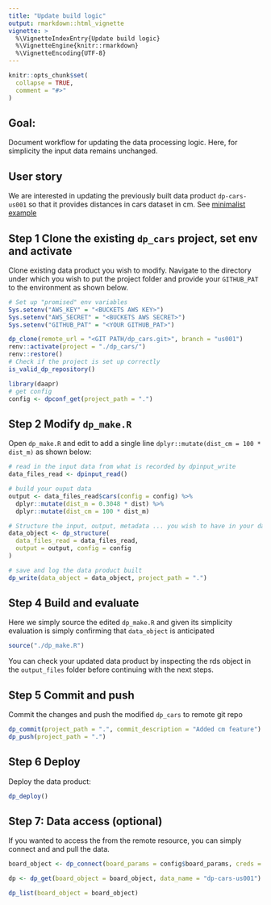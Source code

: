 ```yaml
---
title: "Update build logic"
output: rmarkdown::html_vignette
vignette: >
  %\VignetteIndexEntry{Update build logic}
  %\VignetteEngine{knitr::rmarkdown}
  %\VignetteEncoding{UTF-8}
---
```


```r
knitr::opts_chunk$set(
  collapse = TRUE,
  comment = "#>"
)
```

## Goal:

Document workflow for updating the data processing logic. Here, for simplicity 
the input data remains unchanged.

## User story

We are interested in updating the previously built data product `dp-cars-us001` 
so that it provides distances in cars dataset in cm. See [minimalist example](https://amashadihossein.github.io/daapr/articles/min_wrkfl.html) 

## Step 1 Clone the existing `dp_cars` project, set env and activate

Clone existing data product you wish to modify. Navigate to the directory under
which you wish to put the project folder and provide your `GITHUB_PAT` to the 
environment as shown below.

```r
# Set up "promised" env variables
Sys.setenv("AWS_KEY" = "<BUCKETS AWS KEY>")
Sys.setenv("AWS_SECRET" = "<BUCKETS AWS SECRET>")
Sys.setenv("GITHUB_PAT" = "<YOUR GITHUB_PAT>")

dp_clone(remote_url = "<GIT PATH/dp_cars.git>", branch = "us001")
renv::activate(project = "./dp_cars/")
renv::restore()
# Check if the project is set up correctly
is_valid_dp_repository()

library(daapr)
# get config
config <- dpconf_get(project_path = ".")
```

## Step 2 Modify `dp_make.R`

Open `dp_make.R` and edit to add a single line 
`dplyr::mutate(dist_cm = 100 *  dist_m)` as shown below:

```r
# read in the input data from what is recorded by dpinput_write
data_files_read <- dpinput_read()

# build your ouput data
output <- data_files_read$cars(config = config) %>%
  dplyr::mutate(dist_m = 0.3048 * dist) %>%
  dplyr::mutate(dist_cm = 100 * dist_m)

# Structure the input, output, metadata ... you wish to have in your data product
data_object <- dp_structure(
  data_files_read = data_files_read,
  output = output, config = config
)

# save and log the data product built
dp_write(data_object = data_object, project_path = ".")
```

## Step 4 Build and evaluate

Here we simply source the edited `dp_make.R` and given its simplicity evaluation
is simply confirming that `data_object` is anticipated

```r
source("./dp_make.R")
```

You can check your updated data product by inspecting the rds object in the `output_files`
folder before continuing with the next steps.

## Step 5 Commit and push

Commit the changes and push the modified `dp_cars` to remote git repo

```r
dp_commit(project_path = ".", commit_description = "Added cm feature")
dp_push(project_path = ".")
```

## Step 6 Deploy

Deploy the data product: 

```r
dp_deploy()
```


## Step 7: Data access (optional)

If you wanted to access the from the remote resource, you can simply connect and
and pull the data.

```r
board_object <- dp_connect(board_params = config$board_params, creds = config$creds)

dp <- dp_get(board_object = board_object, data_name = "dp-cars-us001")

dp_list(board_object = board_object)
```


